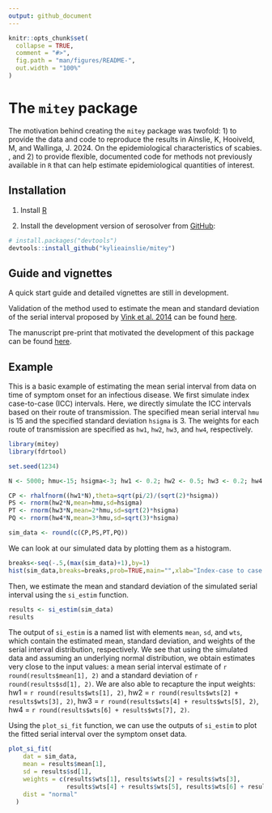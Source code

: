 ```yaml
---
output: github_document
---
```


<!-- README.md is generated from README.Rmd. Please edit that file -->

```r
knitr::opts_chunk$set(
  collapse = TRUE,
  comment = "#>",
  fig.path = "man/figures/README-",
  out.width = "100%"
)
```

# The `mitey` package

<!-- badges: start -->
<!-- badges: end -->

The motivation behind creating the `mitey` package was twofold: 1) to provide the data and code to reproduce the results in Ainslie, K, Hooiveld, M, and Wallinga, J. 2024. On the epidemiological characteristics of scabies. \textit{(in preparation)}, and 2) to provide flexible, documented code for methods not previously available in `R` that can help estimate epidemiological quantities of interest. 

## Installation

1.  Install [R](http://cran.r-project.org)

2.  Install the development version of serosolver from
    [GitHub](https://github.com/kylieainslie/mitey):

``` r
# install.packages("devtools")
devtools::install_github("kylieainslie/mitey")
```

## Guide and vignettes

A quick start guide and detailed vignettes are still in development. 

Validation of the method used to estimate the mean and standard deviation of the serial interval proposed by [Vink et al. 2014](https://doi.org/10.1093/aje/kwu209) can be found [here](https://kylieainslie.github.io/mitey/articles/code_validation_for_Vink_method.html).

The manuscript pre-print that motivated the development of this package can be found [here]().

## Example
This is a basic example of estimating the mean serial interval from data on time of symptom onset for an infectious disease. We first simulate index case-to-case (ICC) intervals. Here, we directly simulate the ICC intervals based on their route of transmission. The specified mean serial interval `hmu` is 15 and the specified standard deviation `hsigma` is 3. The weights for each route of transmission are specified as `hw1`, `hw2`, `hw3`, and `hw4`, respectively.

```r
library(mitey)
library(fdrtool)
```

```r
set.seed(1234)

N <- 5000; hmu<-15; hsigma<-3; hw1 <- 0.2; hw2 <- 0.5; hw3 <- 0.2; hw4 <- 0.1

CP <- rhalfnorm((hw1*N),theta=sqrt(pi/2)/(sqrt(2)*hsigma))
PS <- rnorm(hw2*N,mean=hmu,sd=hsigma)
PT <- rnorm(hw3*N,mean=2*hmu,sd=sqrt(2)*hsigma)
PQ <- rnorm(hw4*N,mean=3*hmu,sd=sqrt(3)*hsigma)

sim_data <- round(c(CP,PS,PT,PQ))
```

We can look at our simulated data by plotting them as a histogram.
```r
breaks<-seq(-.5,(max(sim_data)+1),by=1)
hist(sim_data,breaks=breaks,prob=TRUE,main="",xlab="Index-case to case interval (days)", ylab="frequency", ylim=c(0,0.07))
```

Then, we estimate the mean and standard deviation of the simulated serial interval using the `si_estim` function.
```r
results <- si_estim(sim_data)
results
```
The output of `si_estim` is a named list with elements `mean`, `sd`, and `wts`, which contain the estimated mean, standard deviation, and weights of the serial interval distribution, respectively. We see that using the simulated data and assuming an underlying normal distribution, we obtain estimates very close to the input values: a mean serial interval estimate of `r round(results$mean[1], 2)` and a standard deviation of `r round(results$sd[1], 2)`. We are also able to recapture the input weights: hw1 = `r round(results$wts[1], 2)`, hw2 = `r round(results$wts[2] + results$wts[3], 2)`, hw3 = `r round(results$wts[4] + results$wts[5], 2)`, hw4 = `r round(results$wts[6] + results$wts[7], 2)`.

Using the `plot_si_fit` function, we can use the outputs of `si_estim` to plot the fitted serial interval over the symptom onset data.
```r
plot_si_fit(
    dat = sim_data,
    mean = results$mean[1],
    sd = results$sd[1],
    weights = c(results$wts[1], results$wts[2] + results$wts[3],
                results$wts[4] + results$wts[5], results$wts[6] + results$wts[7]),
    dist = "normal"
  )
```

<!--You'll still need to render `README.Rmd` regularly, to keep `README.md` up-to-date. `devtools::build_readme()` is handy for this. -->
